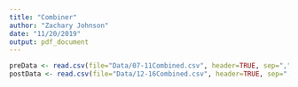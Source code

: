 ```yaml
---
title: "Combiner"
author: "Zachary Johnson"
date: "11/20/2019"
output: pdf_document
---
```


``` r

preData <- read.csv(file="Data/07-11Combined.csv", header=TRUE, sep=",", stringsAsFactors = FALSE)
postData <- read.csv(file="Data/12-16Combined.csv", header=TRUE, sep=",", stringsAsFactors = FALSE)
```
